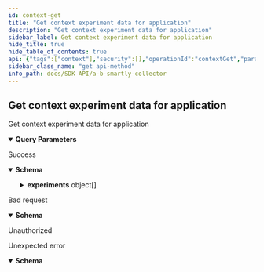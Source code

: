 ```yaml
---
id: context-get
title: "Get context experiment data for application"
description: "Get context experiment data for application"
sidebar_label: Get context experiment data for application
hide_title: true
hide_table_of_contents: true
api: {"tags":["context"],"security":[],"operationId":"contextGet","parameters":[{"name":"environment","in":"query","required":false,"schema":{"type":"string"}},{"name":"application","in":"query","required":false,"schema":{"type":"string"}}],"responses":{"200":{"description":"Success","content":{"application/json":{"schema":{"type":"object","required":["experiments"],"properties":{"experiments":{"type":"array","items":{"type":"object","required":["id","name","iteration","unitType","environment","seed","split","trafficSeed","trafficSplit","fullOnVariant","applications","variants","audience","audienceStrict"],"properties":{"id":{"type":"integer","example":123},"name":{"type":"string","example":"exp_banner_color"},"iteration":{"type":"integer","example":0},"unitType":{"type":"string","example":"session_id"},"environment":{"type":"string","example":"production"},"seed":{"type":"integer","format":"int64","example":9453674179528},"split":{"type":"array","items":{"type":"number","format":"double"},"example":[0.5,0.5]},"trafficSeed":{"type":"integer","format":"int64","example":-56241591889905},"trafficSplit":{"type":"array","items":{"type":"number","format":"double"},"example":[0,1]},"fullOnVariant":{"type":"integer","format":"int32","minimum":0,"maximum":127,"example":1},"applications":{"type":"array","items":{"type":"object","required":["name"],"properties":{"name":{"type":"string","example":"website"}}}},"variants":{"type":"array","items":{"type":"object","required":["name"],"properties":{"name":{"type":"string","example":"treatment"},"config":{"type":"string","nullable":true,"example":"{\"color\":\"red\"}"}}}},"audience":{"type":"string","example":"{ \"filter\": [{ \"gt\": [{ \"var\": \"age\" }, { \"value\": 20 }] }] }"},"audienceStrict":{"type":"boolean","example":false}}}}}}}}},"400":{"description":"Bad request","content":{"application/json":{"schema":{"type":"object","required":["code","message"],"properties":{"code":{"type":"integer","format":"int64"},"message":{"type":"string"}}}}}},"401":{"description":"Unauthorized"},"default":{"description":"Unexpected error","content":{"application/json":{"schema":{"type":"object","required":["code","message"],"properties":{"code":{"type":"integer","format":"int64"},"message":{"type":"string"}}}}}}},"description":"Get context experiment data for application","method":"get","path":"/context","servers":[{"url":"https://sandbox.absmartly.io/v1"}],"securitySchemes":{"ApiKey":{"type":"apiKey","name":"X-API-Key","in":"header"}},"info":{"title":"A/B Smartly Collector","version":"1.0.0","description":"A/B Smartly Collector API Specification","contact":{"email":"api@absmartly.com"},"license":{"name":"proprietary"}},"postman":{"name":"Get context experiment data for application","description":{"type":"text/plain"},"url":{"path":["context"],"host":["{{baseUrl}}"],"query":[{"disabled":false,"key":"environment","value":""},{"disabled":false,"key":"application","value":""}],"variable":[]},"header":[{"key":"Accept","value":"application/json"}],"method":"GET"}}
sidebar_class_name: "get api-method"
info_path: docs/SDK API/a-b-smartly-collector
---
```



## Get context experiment data for application



Get context experiment data for application

<details style={{"marginBottom":"1rem"}} data-collapsed={false} open={true}><summary style={{}}><strong>Query Parameters</strong></summary><div><ul><ParamsItem className={"paramsItem"} param={{"name":"environment","in":"query","required":false,"schema":{"type":"string"}}}></ParamsItem><ParamsItem className={"paramsItem"} param={{"name":"application","in":"query","required":false,"schema":{"type":"string"}}}></ParamsItem></ul></div></details><div><ApiTabs><TabItem label={"200"} value={"200"}><div>

Success

</div><div><MimeTabs groupId={"mime-type"}><TabItem label={"application/json"} value={"application/json"}><SchemaTabs groupId={"schema-tabs"}><TabItem label={"Schema"} value={"Schema"}><details style={{}} data-collapsed={false} open={true}><summary style={{"textAlign":"left"}}><strong>Schema</strong></summary><div style={{"textAlign":"left","marginLeft":"1rem"}}></div><ul style={{"marginLeft":"1rem"}}><SchemaItem collapsible={true} className={"schemaItem"}><details style={{}}><summary style={{}}><strong>experiments</strong><span style={{"opacity":"0.6"}}> object[]</span></summary><div style={{"marginLeft":"1rem"}}><SchemaItem collapsible={false} name={"id"} required={false} schemaDescription={undefined} schemaName={"integer"} qualifierMessage={undefined} defaultValue={undefined}></SchemaItem><SchemaItem collapsible={false} name={"name"} required={false} schemaDescription={undefined} schemaName={"string"} qualifierMessage={undefined} defaultValue={undefined}></SchemaItem><SchemaItem collapsible={false} name={"iteration"} required={false} schemaDescription={undefined} schemaName={"integer"} qualifierMessage={undefined} defaultValue={undefined}></SchemaItem><SchemaItem collapsible={false} name={"unitType"} required={false} schemaDescription={undefined} schemaName={"string"} qualifierMessage={undefined} defaultValue={undefined}></SchemaItem><SchemaItem collapsible={false} name={"environment"} required={false} schemaDescription={undefined} schemaName={"string"} qualifierMessage={undefined} defaultValue={undefined}></SchemaItem><SchemaItem collapsible={false} name={"seed"} required={false} schemaDescription={undefined} schemaName={"int64"} qualifierMessage={undefined} defaultValue={undefined}></SchemaItem><SchemaItem collapsible={false} name={"split"} required={false} schemaDescription={undefined} schemaName={"double[]"} qualifierMessage={undefined} defaultValue={undefined}></SchemaItem><SchemaItem collapsible={false} name={"trafficSeed"} required={false} schemaDescription={undefined} schemaName={"int64"} qualifierMessage={undefined} defaultValue={undefined}></SchemaItem><SchemaItem collapsible={false} name={"trafficSplit"} required={false} schemaDescription={undefined} schemaName={"double[]"} qualifierMessage={undefined} defaultValue={undefined}></SchemaItem><SchemaItem collapsible={false} name={"fullOnVariant"} required={false} schemaDescription={undefined} schemaName={"int32"} qualifierMessage={"**Possible values:** `<= 127`"} defaultValue={undefined}></SchemaItem><SchemaItem collapsible={true} className={"schemaItem"}><details style={{}}><summary style={{}}><strong>applications</strong><span style={{"opacity":"0.6"}}> object[]</span></summary><div style={{"marginLeft":"1rem"}}><SchemaItem collapsible={false} name={"name"} required={false} schemaDescription={undefined} schemaName={"string"} qualifierMessage={undefined} defaultValue={undefined}></SchemaItem></div></details></SchemaItem><SchemaItem collapsible={true} className={"schemaItem"}><details style={{}}><summary style={{}}><strong>variants</strong><span style={{"opacity":"0.6"}}> object[]</span></summary><div style={{"marginLeft":"1rem"}}><SchemaItem collapsible={false} name={"name"} required={false} schemaDescription={undefined} schemaName={"string"} qualifierMessage={undefined} defaultValue={undefined}></SchemaItem><SchemaItem collapsible={false} name={"config"} required={false} schemaDescription={undefined} schemaName={"string"} qualifierMessage={undefined} defaultValue={undefined}></SchemaItem></div></details></SchemaItem><SchemaItem collapsible={false} name={"audience"} required={false} schemaDescription={undefined} schemaName={"string"} qualifierMessage={undefined} defaultValue={undefined}></SchemaItem><SchemaItem collapsible={false} name={"audienceStrict"} required={false} schemaDescription={undefined} schemaName={"boolean"} qualifierMessage={undefined} defaultValue={undefined}></SchemaItem></div></details></SchemaItem></ul></details></TabItem><TabItem label={"Example (from schema)"} value={"Example (from schema)"}><ResponseSamples responseExample={"{\n  \"experiments\": [\n    {\n      \"id\": 0,\n      \"name\": \"string\",\n      \"iteration\": 0,\n      \"unitType\": \"string\",\n      \"environment\": \"string\",\n      \"seed\": 0,\n      \"split\": [\n        0\n      ],\n      \"trafficSeed\": 0,\n      \"trafficSplit\": [\n        0\n      ],\n      \"fullOnVariant\": 0,\n      \"applications\": [\n        {\n          \"name\": \"string\"\n        }\n      ],\n      \"variants\": [\n        {\n          \"name\": \"string\",\n          \"config\": \"string\"\n        }\n      ],\n      \"audience\": \"string\",\n      \"audienceStrict\": true\n    }\n  ]\n}"} language={"json"}></ResponseSamples></TabItem></SchemaTabs></TabItem></MimeTabs></div></TabItem><TabItem label={"400"} value={"400"}><div>

Bad request

</div><div><MimeTabs groupId={"mime-type"}><TabItem label={"application/json"} value={"application/json"}><SchemaTabs groupId={"schema-tabs"}><TabItem label={"Schema"} value={"Schema"}><details style={{}} data-collapsed={false} open={true}><summary style={{"textAlign":"left"}}><strong>Schema</strong></summary><div style={{"textAlign":"left","marginLeft":"1rem"}}></div><ul style={{"marginLeft":"1rem"}}><SchemaItem collapsible={false} name={"code"} required={false} schemaDescription={undefined} schemaName={"int64"} qualifierMessage={undefined} defaultValue={undefined}></SchemaItem><SchemaItem collapsible={false} name={"message"} required={false} schemaDescription={undefined} schemaName={"string"} qualifierMessage={undefined} defaultValue={undefined}></SchemaItem></ul></details></TabItem><TabItem label={"Example (from schema)"} value={"Example (from schema)"}><ResponseSamples responseExample={"{\n  \"code\": 0,\n  \"message\": \"string\"\n}"} language={"json"}></ResponseSamples></TabItem></SchemaTabs></TabItem></MimeTabs></div></TabItem><TabItem label={"401"} value={"401"}><div>

Unauthorized

</div><div></div></TabItem><TabItem label={"default"} value={"default"}><div>

Unexpected error

</div><div><MimeTabs groupId={"mime-type"}><TabItem label={"application/json"} value={"application/json"}><SchemaTabs groupId={"schema-tabs"}><TabItem label={"Schema"} value={"Schema"}><details style={{}} data-collapsed={false} open={true}><summary style={{"textAlign":"left"}}><strong>Schema</strong></summary><div style={{"textAlign":"left","marginLeft":"1rem"}}></div><ul style={{"marginLeft":"1rem"}}><SchemaItem collapsible={false} name={"code"} required={false} schemaDescription={undefined} schemaName={"int64"} qualifierMessage={undefined} defaultValue={undefined}></SchemaItem><SchemaItem collapsible={false} name={"message"} required={false} schemaDescription={undefined} schemaName={"string"} qualifierMessage={undefined} defaultValue={undefined}></SchemaItem></ul></details></TabItem><TabItem label={"Example (from schema)"} value={"Example (from schema)"}><ResponseSamples responseExample={"{\n  \"code\": 0,\n  \"message\": \"string\"\n}"} language={"json"}></ResponseSamples></TabItem></SchemaTabs></TabItem></MimeTabs></div></TabItem></ApiTabs></div>
      